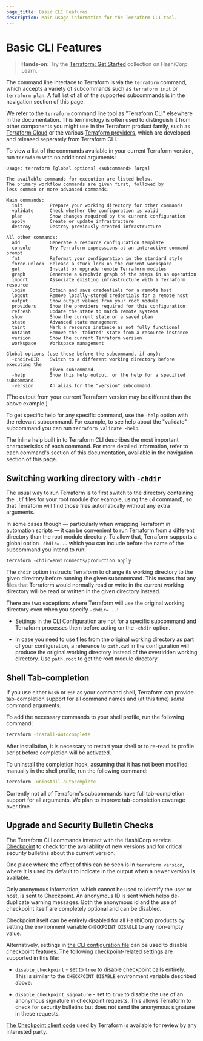 ```yaml
---
page_title: Basic CLI Features
description: Main usage information for the Terraform CLI tool.
---
```


# Basic CLI Features

> **Hands-on:** Try the [Terraform: Get Started](https://learn.hashicorp.com/collections/terraform/aws-get-started?utm_source=WEBSITE&utm_medium=WEB_IO&utm_offer=ARTICLE_PAGE&utm_content=DOCS) collection on HashiCorp Learn.

The command line interface to Terraform is via the `terraform` command, which
accepts a variety of subcommands such as `terraform init` or `terraform plan`.
A full list of all of the supported subcommands is in the navigation section
of this page.

We refer to the `terraform` command line tool as "Terraform CLI" elsewhere
in the documentation. This terminology is often used to distinguish it from
other components you might use in the Terraform product family, such as
[Terraform Cloud](/cloud-docs/) or
the various [Terraform providers](/docs/providers/), which are developed and
released separately from Terraform CLI.

To view a list of the commands available in your current Terraform version,
run `terraform` with no additional arguments:

```text
Usage: terraform [global options] <subcommand> [args]

The available commands for execution are listed below.
The primary workflow commands are given first, followed by
less common or more advanced commands.

Main commands:
  init          Prepare your working directory for other commands
  validate      Check whether the configuration is valid
  plan          Show changes required by the current configuration
  apply         Create or update infrastructure
  destroy       Destroy previously-created infrastructure

All other commands:
  add           Generate a resource configuration template
  console       Try Terraform expressions at an interactive command prompt
  fmt           Reformat your configuration in the standard style
  force-unlock  Release a stuck lock on the current workspace
  get           Install or upgrade remote Terraform modules
  graph         Generate a Graphviz graph of the steps in an operation
  import        Associate existing infrastructure with a Terraform resource
  login         Obtain and save credentials for a remote host
  logout        Remove locally-stored credentials for a remote host
  output        Show output values from your root module
  providers     Show the providers required for this configuration
  refresh       Update the state to match remote systems
  show          Show the current state or a saved plan
  state         Advanced state management
  taint         Mark a resource instance as not fully functional
  untaint       Remove the 'tainted' state from a resource instance
  version       Show the current Terraform version
  workspace     Workspace management

Global options (use these before the subcommand, if any):
  -chdir=DIR    Switch to a different working directory before executing the
                given subcommand.
  -help         Show this help output, or the help for a specified subcommand.
  -version      An alias for the "version" subcommand.
```

(The output from your current Terraform version may be different than the
above example.)

To get specific help for any specific command, use the `-help` option with the
relevant subcommand. For example, to see help about the "validate" subcommand
you can run `terraform validate -help`.

The inline help built in to Terraform CLI describes the most important
characteristics of each command. For more detailed information, refer to each
command's section of this documentation, available in the navigation
section of this page.

## Switching working directory with `-chdir`

The usual way to run Terraform is to first switch to the directory containing
the `.tf` files for your root module (for example, using the `cd` command), so
that Terraform will find those files automatically without any extra arguments.

In some cases though — particularly when wrapping Terraform in automation
scripts — it can be convenient to run Terraform from a different directory than
the root module directory. To allow that, Terraform supports a global option
`-chdir=...` which you can include before the name of the subcommand you intend
to run:

```
terraform -chdir=environments/production apply
```

The `chdir` option instructs Terraform to change its working directory to the
given directory before running the given subcommand. This means that any files
that Terraform would normally read or write in the current working directory
will be read or written in the given directory instead.

There are two exceptions where Terraform will use the original working directory
even when you specify `-chdir=...`:

- Settings in the [CLI Configuration](/cli/config/config-file) are not for a specific
  subcommand and Terraform processes them before acting on the `-chdir`
  option.

- In case you need to use files from the original working directory as part
  of your configuration, a reference to `path.cwd` in the configuration will
  produce the original working directory instead of the overridden working
  directory. Use `path.root` to get the root module directory.

## Shell Tab-completion

If you use either `bash` or `zsh` as your command shell, Terraform can provide
tab-completion support for all command names and (at this time) _some_ command
arguments.

To add the necessary commands to your shell profile, run the following command:

```bash
terraform -install-autocomplete
```

After installation, it is necessary to restart your shell or to re-read its
profile script before completion will be activated.

To uninstall the completion hook, assuming that it has not been modified
manually in the shell profile, run the following command:

```bash
terraform -uninstall-autocomplete
```

Currently not all of Terraform's subcommands have full tab-completion support
for all arguments. We plan to improve tab-completion coverage over time.

## Upgrade and Security Bulletin Checks

The Terraform CLI commands interact with the HashiCorp service
[Checkpoint](https://checkpoint.hashicorp.com/) to check for the availability
of new versions and for critical security bulletins about the current version.

One place where the effect of this can be seen is in `terraform version`, where
it is used by default to indicate in the output when a newer version is
available.

Only anonymous information, which cannot be used to identify the user or host,
is sent to Checkpoint. An anonymous ID is sent which helps de-duplicate warning
messages. Both the anonymous id and the use of checkpoint itself are completely
optional and can be disabled.

Checkpoint itself can be entirely disabled for all HashiCorp products by
setting the environment variable `CHECKPOINT_DISABLE` to any non-empty value.

Alternatively, settings in
[the CLI configuration file](/cli/config/config-file) can be used to
disable checkpoint features. The following checkpoint-related settings are
supported in this file:

- `disable_checkpoint` - set to `true` to disable checkpoint calls
  entirely. This is similar to the `CHECKPOINT_DISABLE` environment variable
  described above.

- `disable_checkpoint_signature` - set to `true` to disable the use of an
  anonymous signature in checkpoint requests. This allows Terraform to check
  for security bulletins but does not send the anonymous signature in these
  requests.

[The Checkpoint client code](https://github.com/hashicorp/go-checkpoint) used
by Terraform is available for review by any interested party.

